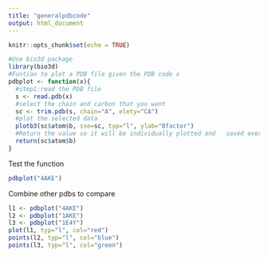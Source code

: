 ```yaml
---
title: "generalpdbcode"
output: html_document
---
```


```r
knitr::opts_chunk$set(echo = TRUE)
```

```r
#Use bio3d package
library(bio3d)
#Funtion to plot a PDB file given the PDB code x
pdbplot <- function(x){
  #step1:read the PDB file
  s <- read.pdb(x) 
  #select the chain and carbon that you want
  sc <- trim.pdb(s, chain="A", elety="CA")
  #plot the selected data
  plotb3(sc$atom$b, sse=sc, typ="l", ylab="Bfactor")
  #Return the value so it will be individually plotted and   saved every single turn
  return(sc$atom$b)
}
```

Test the function

```r
pdbplot("4AKE")
```


Combine other pdbs to compare
```r
l1 <- pdbplot("4AKE")
l2 <- pdbplot("1AKE")
l3 <- pdbplot("1E4Y")
plot(l1, typ="l", col="red")
points(l2, typ="l", col="blue")
points(l3, typ="l", col="green")
```

